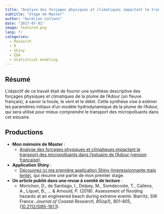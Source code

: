 ```yaml
---
title: "Analyse des forçages physiques et climatiques impactant le transport des micropolluants dans l'estuaire de l'Adour"
subtitle: "Stage de Master"
author: "Aurélien Callens"
date: "2017-07-01"
image: featured.png
lang: fr
categories:
  - Research
  - R
  - Shiny
  - EDA
  - Statistical modeling
---
```


## Résumé

L'objectif de ce travail était de fournir une synthèse descriptive des forçages physiques et climatiques de la plume de l'Adour (un fleuve français), à savoir la houle, le vent et le débit. Cette synthèse vise à estimer les paramètres initiaux d'un modèle hydrodynamique de la plume de l'Adour, qui sera utilisé pour mieux comprendre le transport des micropolluants dans cet estuaire.  

## Productions  

- **Mon mémoire de Master** :  
  + <a href="/doc/Master_thesis_1_Callens_Aurelien.pdf" target="_blank">Analyse des forçages physiques et climatiques impactant le transport des micropolluants dans l'estuaire de l'Adour (version française)</a>.  

- **Application Shiny** :  
  + <a href="https://aureliencallens.shinyapps.io/application/" target="_blank">Découvrez ici ma première application Shiny (impressionnante mais lente)</a>, qui résume une partie de mon premier stage.  

- **Un article publié dans une revue à comité de lecture** :  
  + Morichon, D., de Santiago, I., Delpey, M., Somdecoste, T., Callens, A., Liquet, B., ... & Arnould, P. (2018). Assessment of flooding hazards at an engineered beach during extreme events: Biarritz, SW France. *Journal of Coastal Research, 85*(sp1), 801-805, (<a href="https://doi.org/10.2112/SI85-161.1" target="_blank">10.2112/SI85-161.1</a>).

